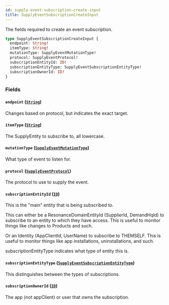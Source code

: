 ```yaml
---
id: supply-event-subscription-create-input
title: SupplyEventSubscriptionCreateInput
---
```


The fields required to create an event subscription.

```graphql
type SupplyEventSubscriptionCreateInput {
  endpoint: String!
  itemType: String!
  mutationType: SupplyEventMutationType!
  protocol: SupplyEventProtocol!
  subscriptionEntityId: ID!
  subscriptionEntityType: SupplyEventSubscriptionEntityType!
  subscriptionOwnerId: ID!
}
```

### Fields

#### `endpoint` ([`String`](/developers/supplier-apis/supply-api/graphql/reference/scalars/string))

Changes based on protocol, but indicates the exact target.

#### `itemType` ([`String`](/developers/supplier-apis/supply-api/graphql/reference/scalars/string))

The SupplyEntity to subscribe to, all lowercase.

#### `mutationType` ([`SupplyEventMutationType`](/developers/supplier-apis/supply-api/graphql/reference/enums/supply-event-mutation-type))

What type of event to listen for.

#### `protocol` ([`SupplyEventProtocol`](/developers/supplier-apis/supply-api/graphql/reference/enums/supply-event-protocol))

The protocol to use to supply the event.

#### `subscriptionEntityId` ([`ID`](/developers/supplier-apis/supply-api/graphql/reference/scalars/id))

This is the "main" entity that is being subscribed to.

This can either be a ResonanceDomainEntityId (SupplierId, DemandHqId) to subscribe to an entity to which they have access.
This is useful to monitor things like changes to Products and such.

Or an Identity (AppClientId, UserName) to subscribe to THEMSELF.
This is useful to monitor things like app installations, uninstallations, and such.

subscriptionEntityType indicates what type of entity this is.

#### `subscriptionEntityType` ([`SupplyEventSubscriptionEntityType`](/developers/supplier-apis/supply-api/graphql/reference/enums/supply-event-subscription-entity-type))

This distinguishes between the types of subscriptions.

#### `subscriptionOwnerId` ([`ID`](/developers/supplier-apis/supply-api/graphql/reference/scalars/id))

The app (not appClient) or user that owns the subscription.
